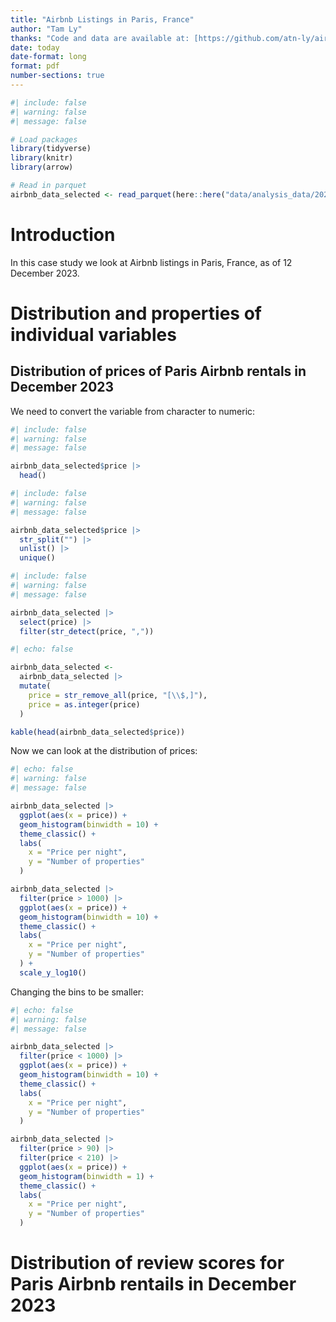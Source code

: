 ```yaml
---
title: "Airbnb Listings in Paris, France"
author: "Tam Ly"
thanks: "Code and data are available at: [https://github.com/atn-ly/airbnb_paris_eda](https://github.com/atn-ly/airbnb_paris_eda)"
date: today
date-format: long
format: pdf
number-sections: true
---
```


```r
#| include: false
#| warning: false
#| message: false

# Load packages
library(tidyverse)
library(knitr)
library(arrow)

# Read in parquet
airbnb_data_selected <- read_parquet(here::here("data/analysis_data/2024-12-12-paris-airbnblistings-select_variables.parquet"))
```

# Introduction

In this case study we look at Airbnb listings in Paris, France, as of 12 December 2023.

# Distribution and properties of individual variables

## Distribution of prices of Paris Airbnb rentals in December 2023

We need to convert the variable from character to numeric:

```r
#| include: false
#| warning: false
#| message: false

airbnb_data_selected$price |>
  head()
```

```r
#| include: false
#| warning: false
#| message: false

airbnb_data_selected$price |>
  str_split("") |>
  unlist() |>
  unique()
```

```r
#| include: false
#| warning: false
#| message: false

airbnb_data_selected |>
  select(price) |>
  filter(str_detect(price, ","))
```

```r
#| echo: false

airbnb_data_selected <-
  airbnb_data_selected |>
  mutate(
    price = str_remove_all(price, "[\\$,]"),
    price = as.integer(price)
  )

kable(head(airbnb_data_selected$price))
```

Now we can look at the distribution of prices:

```r
#| echo: false
#| warning: false
#| message: false

airbnb_data_selected |>
  ggplot(aes(x = price)) +
  geom_histogram(binwidth = 10) +
  theme_classic() +
  labs(
    x = "Price per night",
    y = "Number of properties"
  )

airbnb_data_selected |>
  filter(price > 1000) |>
  ggplot(aes(x = price)) +
  geom_histogram(binwidth = 10) +
  theme_classic() +
  labs(
    x = "Price per night",
    y = "Number of properties"
  ) +
  scale_y_log10()
```

Changing the bins to be smaller:

```r
#| echo: false
#| warning: false
#| message: false

airbnb_data_selected |>
  filter(price < 1000) |>
  ggplot(aes(x = price)) +
  geom_histogram(binwidth = 10) +
  theme_classic() +
  labs(
    x = "Price per night",
    y = "Number of properties"
  )

airbnb_data_selected |>
  filter(price > 90) |>
  filter(price < 210) |>
  ggplot(aes(x = price)) +
  geom_histogram(binwidth = 1) +
  theme_classic() +
  labs(
    x = "Price per night",
    y = "Number of properties"
  )
```

# Distribution of review scores for Paris Airbnb rentails in December 2023


